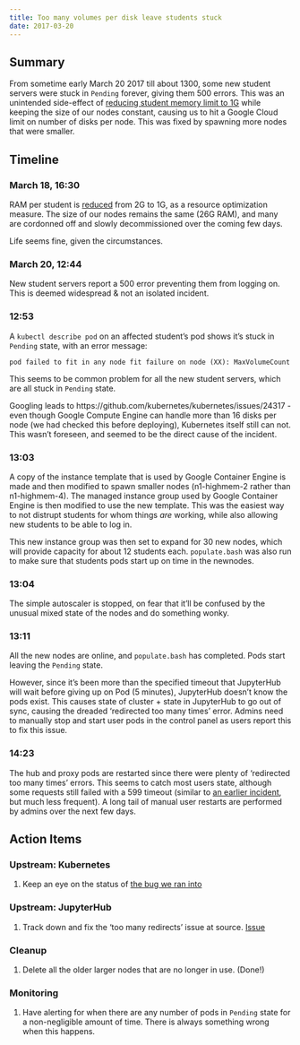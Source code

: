 ```yaml
---
title: Too many volumes per disk leave students stuck
date: 2017-03-20
---
```


## Summary ##

From sometime early March 20 2017 till about 1300, some new student servers were stuck in `Pending` forever, giving them 500 errors. This was an unintended side-effect of [reducing student memory limit to 1G](https://github.com/data-8/infrastructure/issues/16) while keeping the size of our nodes constant, causing us to hit a Google Cloud limit on number of disks per node. This was fixed by spawning more nodes that were smaller.

## Timeline ##

### March 18, 16:30 ##

RAM per student is [reduced](https://github.com/data-8/infrastructure/issues/16) from 2G to 1G, as a resource optimization measure. The size of our nodes remains the same (26G RAM), and many are cordonned off and slowly decommissioned over the coming few days.

Life seems fine, given the circumstances.

### March 20, 12:44 ##

New student servers report a 500 error preventing them from logging on. This is deemed widespread & not an isolated incident.

### 12:53 ##

A `kubectl describe pod` on an affected student's pod shows it's stuck in `Pending` state, with an error message:

```
pod failed to fit in any node fit failure on node (XX): MaxVolumeCount
```

This seems to be common problem for all the new student servers, which are all stuck in `Pending` state.

Googling leads to https://github.com/kubernetes/kubernetes/issues/24317 - even though Google Compute Engine can handle more than 16 disks per node (we had checked this before deploying), Kubernetes itself still can not. This wasn't foreseen, and seemed to be the direct cause of the incident.

### 13:03 ###

A copy of the instance template that is used by Google Container Engine is made and then modified to spawn smaller nodes (n1-highmem-2 rather than n1-highmem-4). The managed instance group used by Google Container Engine is then modified to use the new template. This was the easiest way to not distrupt students for whom things *are* working, while also allowing new students to be able to log in.

This new instance group was then set to expand for 30 new nodes, which will provide capacity for about 12 students each. `populate.bash` was also run to make sure that students pods start up on time in the newnodes.

### 13:04 ###

The simple autoscaler is stopped, on fear that it'll be confused by the unusual mixed state of the nodes and do something wonky.

### 13:11 ###

All the new nodes are online, and `populate.bash` has completed. Pods start leaving the `Pending` state.

However, since it's been more than the specified timeout that JupyterHub will wait before giving up on Pod (5 minutes), JupyterHub doesn't know the pods exist. This causes state of cluster + state in JupyterHub to go out of sync, causing the dreaded 'redirected too many times' error. Admins need to manually stop and start user pods in the control panel as users report this to fix this issue.

### 14:23 ###

The hub and proxy pods are restarted since there were plenty of 'redirected too many times' errors. This seems to catch most users state, although some requests still failed with a 599 timeout (similar to [an earlier incident](2017-02-24-proxy-death-incident.md), but much less frequent). A long tail of manual user restarts are performed by admins over the next few days.

## Action Items ##

### Upstream: Kubernetes ###

1. Keep an eye on the status of [the bug we ran into](https://github.com/kubernetes/kubernetes/issues/24317)

### Upstream: JupyterHub ###

1. Track down and fix the 'too many redirects' issue at source. [Issue](https://github.com/data-8/infrastructure/issues/17)

### Cleanup ###

1. Delete all the older larger nodes that are no longer in use. (Done!)

### Monitoring ###

1. Have alerting for when there are any number of pods in `Pending` state for a non-negligible amount of time. There is always something wrong when this happens.
